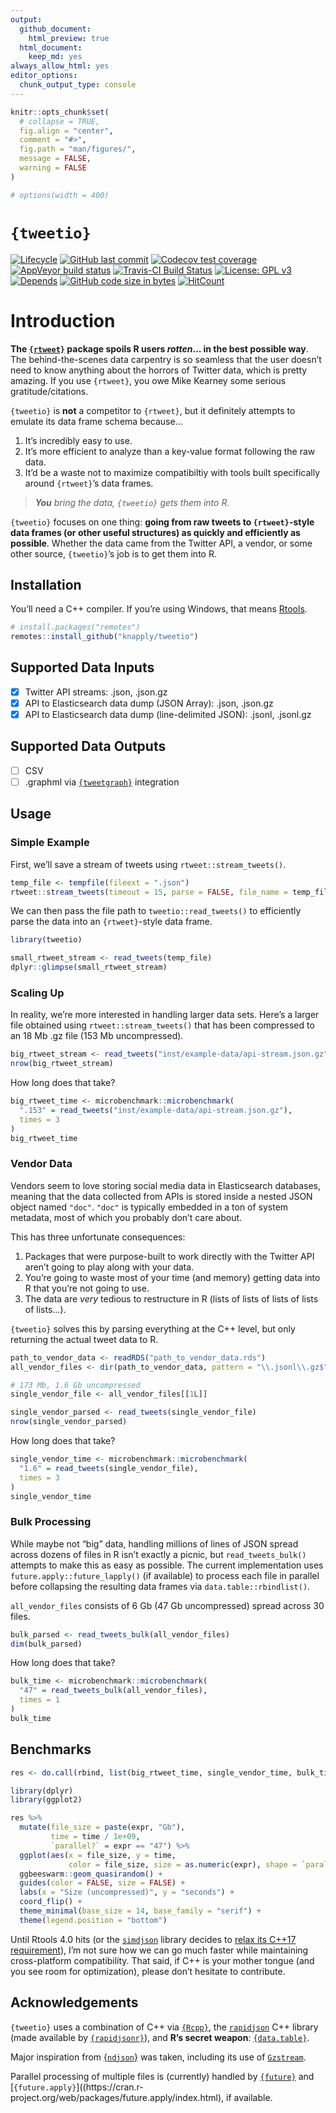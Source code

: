 ```yaml
---
output:
  github_document:
    html_preview: true
  html_document:
    keep_md: yes
always_allow_html: yes
editor_options: 
  chunk_output_type: console
---
```




<!-- README.Rmd generates README.md. -->

```r
knitr::opts_chunk$set(
  # collapse = TRUE,
  fig.align = "center",
  comment = "#>",
  fig.path = "man/figures/",
  message = FALSE,
  warning = FALSE
)

# options(width = 400)
```


# `{tweetio}`

<!-- badges: start -->
[![Lifecycle](https://img.shields.io/badge/lifecycle-experimental-orange.svg)](https://www.tidyverse.org/lifecycle/#experimental)
[![GitHub last commit](https://img.shields.io/github/last-commit/knapply/tweetio.svg)](https://github.com/knapply/tweetio/commits/master)
[![Codecov test coverage](https://codecov.io/gh/knapply/tweetio/branch/master/graph/badge.svg)](https://codecov.io/gh/knapply/tweetio?branch=master)
[![AppVeyor build status](https://ci.appveyor.com/api/projects/status/github/knapply/tweetio?branch=master&svg=true)](https://ci.appveyor.com/project/knapply/tweetio)
[![Travis-CI Build Status](https://travis-ci.org/knapply/tweetio.svg?branch=master)](https://travis-ci.org/knapply/tweetio)
[![License: GPL v3](https://img.shields.io/badge/License-GPLv3-blue.svg)](https://www.gnu.org/licenses/gpl-3.0)
[![Depends](https://img.shields.io/badge/Depends-GNU_R>=3.6-blue.svg)](https://www.r-project.org/)
[![GitHub code size in bytes](https://img.shields.io/github/languages/code-size/knapply/tweetio.svg)](https://github.com/knapply/tweetio)
[![HitCount](http://hits.dwyl.io/knapply/tweetio.svg)](http://hits.dwyl.io/knapply/tweetio)
<!-- badges: end -->


# Introduction

__The [`{rtweet}`](https://rtweet.info/) package spoils R users _rotten_... in the best possible way__. The behind-the-scenes data carpentry is so seamless that the user doesn't need to know anything about the horrors of Twitter data, which is pretty amazing. If you use `{rtweet}`, you owe Mike Kearney some serious gratitude/citations.

`{tweetio}` is __not__ a competitor to `{rtweet}`, but it definitely attempts to emulate its data frame schema because...

1. It's incredibly easy to use.
2. It's more efficient to analyze than a key-value format following the raw data.
3. It'd be a waste not to maximize compatibiltiy with tools built specifically around `{rtweet}`'s data frames.

> ___You__ bring the data, `{tweetio}` gets them into R._

`{tweetio}` focuses on one thing: __going from raw tweets to `{rtweet}`-style data frames (or other useful structures) as quickly and efficiently as possible__. Whether the data came from the Twitter API, a vendor, or some other source, `{tweetio}`'s job is to get them into R.

## Installation

You'll need a C++ compiler. If you're using Windows, that means [Rtools](https://cran.r-project.org/bin/windows/Rtools/).

```r
# install.packages("remotes")
remotes::install_github("knapply/tweetio")
```

## Supported Data Inputs

- [x] Twitter API streams: .json, .json.gz
- [x] API to Elasticsearch data dump (JSON Array): .json, .json.gz
- [x] API to Elasticsearch data dump (line-delimited JSON): .jsonl, .jsonl.gz


## Supported Data Outputs

- [ ] CSV
- [ ] .graphml via [`{tweetgraph}`](https://knapply.github.io/tweetgraph/) integration



## Usage

### Simple Example

First, we'll save a stream of tweets using `rtweet::stream_tweets()`.

```r
temp_file <- tempfile(fileext = ".json")
rtweet::stream_tweets(timeout = 15, parse = FALSE, file_name = temp_file)
```

We can then pass the file path to `tweetio::read_tweets()` to efficiently parse the data into an `{rtweet}`-style data frame.

```r
library(tweetio)

small_rtweet_stream <- read_tweets(temp_file)
dplyr::glimpse(small_rtweet_stream)
```

### Scaling Up

In reality, we're more interested in handling larger data sets. Here's a larger file obtained using `rtweet::stream_tweets()` that has been compressed to an 18 Mb .gz file (153 Mb uncompressed).

```r
big_rtweet_stream <- read_tweets("inst/example-data/api-stream.json.gz")
nrow(big_rtweet_stream)
```

How long does that take?

```r
big_rtweet_time <- microbenchmark::microbenchmark(
  ".153" = read_tweets("inst/example-data/api-stream.json.gz"),
  times = 3
)
big_rtweet_time
```


### Vendor Data

Vendors seem to love storing social media data in Elasticsearch databases, meaning that the data collected from APIs is stored inside a nested JSON object named `"doc"`. `"doc"` is typically embedded in a ton of system metadata, most of which you probably don't care about.

This has three unfortunate consequences:

1. Packages that were purpose-built to work directly with the Twitter API aren't going to play along with your data.
2. You're going to waste most of your time (and memory) getting data into R that you're not going to use.
3. The data are _very_ tedious to restructure in R (lists of lists of lists of lists of lists...).

`{tweetio}` solves this by parsing everything at the C++ level, but only returning the actual tweet data to R.

```r
path_to_vendor_data <- readRDS("path_to_vendor_data.rds")
all_vendor_files <- dir(path_to_vendor_data, pattern = "\\.jsonl\\.gz$", full.names = TRUE)

# 173 Mb, 1.6 Gb uncompressed
single_vendor_file <- all_vendor_files[[1L]] 
```


```r
single_vendor_parsed <- read_tweets(single_vendor_file)
nrow(single_vendor_parsed)
```

How long does that take?

```r
single_vendor_time <- microbenchmark::microbenchmark(
  "1.6" = read_tweets(single_vendor_file),
  times = 3
)
single_vendor_time
```


### Bulk Processing

While maybe not "big" data, handling millions of lines of JSON spread across dozens of files in R isn't exactly a picnic, but `read_tweets_bulk()` attempts to make this as easy as possible. The current implementation uses `future.apply::future_lapply()` (if available) to process each file in parallel before collapsing the resulting data frames via `data.table::rbindlist()`.

`all_vendor_files` consists of 6 Gb (47 Gb uncompressed) spread across 30 files.

```r
bulk_parsed <- read_tweets_bulk(all_vendor_files)
dim(bulk_parsed)
```


How long does that take?

```r
bulk_time <- microbenchmark::microbenchmark(
  "47" = read_tweets_bulk(all_vendor_files),
  times = 1
)
bulk_time
```


## Benchmarks

```r
res <- do.call(rbind, list(big_rtweet_time, single_vendor_time, bulk_time))

library(dplyr)
library(ggplot2)

res %>%
  mutate(file_size = paste(expr, "Gb"),
         time = time / 1e+09,
         `parallel?` = expr == "47") %>%
  ggplot(aes(x = file_size, y = time,
             color = file_size, size = as.numeric(expr), shape = `parallel?`)) +
  ggbeeswarm::geom_quasirandom() +
  guides(color = FALSE, size = FALSE) +
  labs(x = "Size (uncompressed)", y = "seconds") +
  coord_flip() +
  theme_minimal(base_size = 14, base_family = "serif") +
  theme(legend.position = "bottom")
```


Until Rtools 4.0 hits (or the [`simdjson`](https://github.com/lemire/simdjson) library decides to [relax its C++17 requirement](https://github.com/lemire/simdjson/issues/307)), I'm not sure how we can go much faster while maintaining cross-platform compatibility. That said, if C++ is your mother tongue (and you see room for optimization), please don't hesitate to contribute.



## Acknowledgements

`{tweetio}` uses a combination of C++ via [`{Rcpp}`](http://www.rcpp.org/), the [`rapidjson`](http://rapidjson.org/) C++ library (made available by [`{rapidjsonr}`](https://cran.r-project.org/web/packages/rapidjsonr/index.html)), and __R's secret weapon__: [`{data.table}`](https://rdatatable.gitlab.io/data.table/).

Major inspiration from [{`ndjson`}](https://gitlab.com/hrbrmstr/ndjson) was taken, including its use of [`Gzstream`](https://www.cs.unc.edu/Research/compgeom/gzstream/).

Parallel processing of multiple files is (currently) handled by [`{future}`](https://cran.r-project.org/web/packages/future/index.html) and [`{future.apply}`]((https://cran.r-project.org/web/packages/future.apply/index.html), if available.

